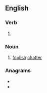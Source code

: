 ==English==

===Verb===
{{head|en|present participle}}

# {{present participle of|prate|lang=en|nocat=1}}

===Noun===
{{en-noun}}

# [[foolish]] [[chatter]]

===Anagrams===
* {{l|en|parting}}
* {{l|en|tarping}}